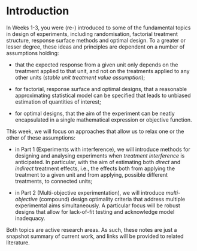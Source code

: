 # Introduction {.unnumbered}

In Weeks 1-3, you were (re-) introduced to some of the fundamental topics in design of experiments, including randomisation, factorial treatment structure, response surface methods and optimal design. To a greater or lesser degree, these ideas and principles are dependent on a number of assumptions holding:

- that the expected response from a given unit only depends on the treatment applied to that unit, and not on the treatments applied to any other units (*stable unit treatment value assumption*);

- for factorial, response surface and optimal designs, that a reasonable approximating statistical model can be specified that leads to unbiased estimation of quantities of interest;

- for optimal designs, that the aim of the experiment can be neatly encapsulated in a single mathematical expression or objective function.

This week, we will focus on approaches that allow us to relax one or the other of these assumptions:

- in Part 1 (Experiments with interference), we will introduce methods for designing and analysing experiments when *treatment interference* is anticipated. In particular, with the aim of estimating both *direct* and *indirect* treatment effects, i.e., the effects both from applying the treatment to a given unit and from applying, possible different treatments, to connected units;

- in Part 2 (Multi-objective experimentation), we will introduce *multi-objective* (compound) design optimality criteria that address multiple experimental aims simultaneously. A particular focus will be robust designs that allow for lack-of-fit testing and acknowledge model inadequacy. 

Both topics are active research areas. As such, these notes are just a snapshot summary of current work, and links will be provided to related literature.


